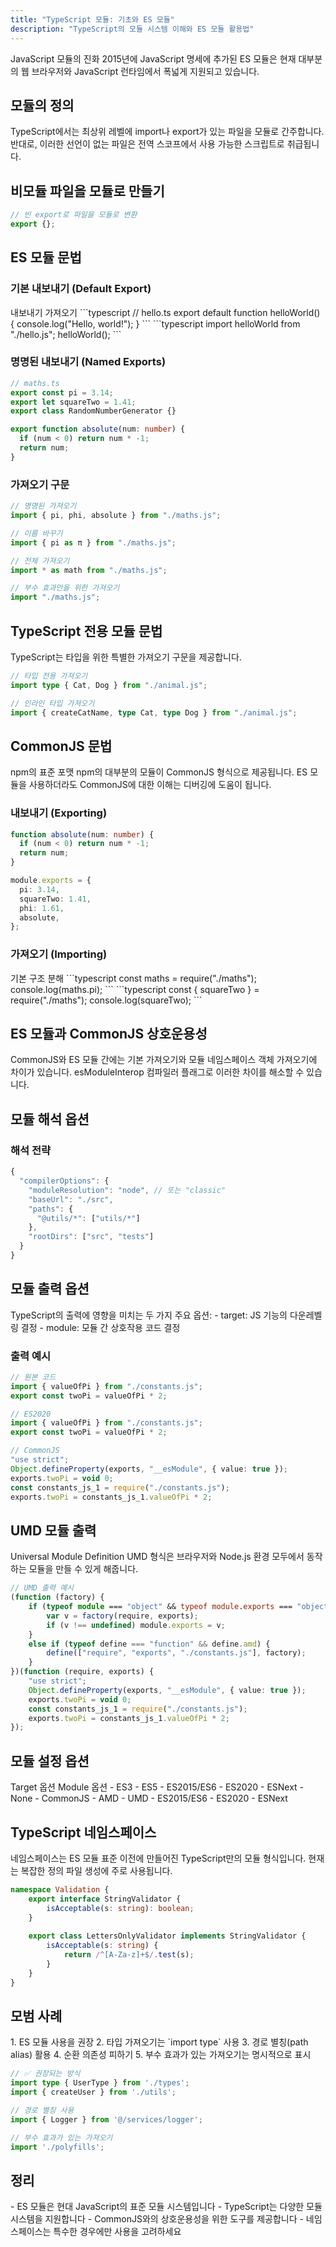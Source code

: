 ```yaml
---
title: "TypeScript 모듈: 기초와 ES 모듈"
description: "TypeScript의 모듈 시스템 이해와 ES 모듈 활용법"
---
```



<Card className="mb-6">
  <CardHeader>
    <CardTitle>JavaScript 모듈의 진화</CardTitle>
    <CardDescription>
      2015년에 JavaScript 명세에 추가된 ES 모듈은 현재 대부분의 웹 브라우저와 JavaScript 런타임에서 
      폭넓게 지원되고 있습니다.
    </CardDescription>
  </CardHeader>
</Card>

## 모듈의 정의

<Card className="my-4 bg-blue-50 dark:bg-blue-950">
  <CardContent className="pt-6">
    TypeScript에서는 최상위 레벨에 import나 export가 있는 파일을 모듈로 간주합니다.
    반대로, 이러한 선언이 없는 파일은 전역 스코프에서 사용 가능한 스크립트로 취급됩니다.
  </CardContent>
</Card>

## 비모듈 파일을 모듈로 만들기

```typescript
// 빈 export로 파일을 모듈로 변환
export {};
```

## ES 모듈 문법

### 기본 내보내기 (Default Export)

<Tabs defaultValue="export" className="w-full my-6">
  <TabsList>
    <TabsTrigger value="export">내보내기</TabsTrigger>
    <TabsTrigger value="import">가져오기</TabsTrigger>
  </TabsList>
  <TabsContent value="export">
    ```typescript
    // hello.ts
    export default function helloWorld() {
      console.log("Hello, world!");
    }
    ```
  </TabsContent>
  <TabsContent value="import">
    ```typescript
    import helloWorld from "./hello.js";
    helloWorld();
    ```
  </TabsContent>
</Tabs>

### 명명된 내보내기 (Named Exports)

```typescript
// maths.ts
export const pi = 3.14;
export let squareTwo = 1.41;
export class RandomNumberGenerator {}

export function absolute(num: number) {
  if (num < 0) return num * -1;
  return num;
}
```

### 가져오기 구문

```typescript
// 명명된 가져오기
import { pi, phi, absolute } from "./maths.js";

// 이름 바꾸기
import { pi as π } from "./maths.js";

// 전체 가져오기
import * as math from "./maths.js";

// 부수 효과만을 위한 가져오기
import "./maths.js";
```

## TypeScript 전용 모듈 문법

<Card className="my-4">
  <CardContent className="pt-6">
    TypeScript는 타입을 위한 특별한 가져오기 구문을 제공합니다.
  </CardContent>
</Card>

```typescript
// 타입 전용 가져오기
import type { Cat, Dog } from "./animal.js";

// 인라인 타입 가져오기
import { createCatName, type Cat, type Dog } from "./animal.js";
```

## CommonJS 문법

<Card className="mb-6">
  <CardHeader>
    <CardTitle>npm의 표준 포맷</CardTitle>
    <CardDescription>
      npm의 대부분의 모듈이 CommonJS 형식으로 제공됩니다. ES 모듈을 사용하더라도 
      CommonJS에 대한 이해는 디버깅에 도움이 됩니다.
    </CardDescription>
  </CardHeader>
</Card>

### 내보내기 (Exporting)

```typescript
function absolute(num: number) {
  if (num < 0) return num * -1;
  return num;
}

module.exports = {
  pi: 3.14,
  squareTwo: 1.41,
  phi: 1.61,
  absolute,
};
```

### 가져오기 (Importing)

<Tabs defaultValue="basic" className="w-full my-6">
  <TabsList>
    <TabsTrigger value="basic">기본</TabsTrigger>
    <TabsTrigger value="destructure">구조 분해</TabsTrigger>
  </TabsList>
  <TabsContent value="basic">
    ```typescript
    const maths = require("./maths");
    console.log(maths.pi);
    ```
  </TabsContent>
  <TabsContent value="destructure">
    ```typescript
    const { squareTwo } = require("./maths");
    console.log(squareTwo);
    ```
  </TabsContent>
</Tabs>

## ES 모듈과 CommonJS 상호운용성

<Card className="my-4 bg-yellow-50 dark:bg-yellow-950">
  <CardContent className="pt-6">
    CommonJS와 ES 모듈 간에는 기본 가져오기와 모듈 네임스페이스 객체 가져오기에 
    차이가 있습니다. esModuleInterop 컴파일러 플래그로 이러한 차이를 해소할 수 있습니다.
  </CardContent>
</Card>

## 모듈 해석 옵션

### 해석 전략

```typescript
{
  "compilerOptions": {
    "moduleResolution": "node", // 또는 "classic"
    "baseUrl": "./src",
    "paths": {
      "@utils/*": ["utils/*"]
    },
    "rootDirs": ["src", "tests"]
  }
}
```

## 모듈 출력 옵션

<Card className="my-4">
  <CardContent className="space-y-2 pt-6">
    TypeScript의 출력에 영향을 미치는 두 가지 주요 옵션:
    - target: JS 기능의 다운레벨링 결정
    - module: 모듈 간 상호작용 코드 결정
  </CardContent>
</Card>

### 출력 예시

```typescript
// 원본 코드
import { valueOfPi } from "./constants.js";
export const twoPi = valueOfPi * 2;

// ES2020
import { valueOfPi } from "./constants.js";
export const twoPi = valueOfPi * 2;

// CommonJS
"use strict";
Object.defineProperty(exports, "__esModule", { value: true });
exports.twoPi = void 0;
const constants_js_1 = require("./constants.js");
exports.twoPi = constants_js_1.valueOfPi * 2;
```

## UMD 모듈 출력

<Card className="mb-6">
  <CardHeader>
    <CardTitle>Universal Module Definition</CardTitle>
    <CardDescription>
      UMD 형식은 브라우저와 Node.js 환경 모두에서 동작하는 모듈을 만들 수 있게 해줍니다.
    </CardDescription>
  </CardHeader>
</Card>

```typescript
// UMD 출력 예시
(function (factory) {
    if (typeof module === "object" && typeof module.exports === "object") {
        var v = factory(require, exports);
        if (v !== undefined) module.exports = v;
    }
    else if (typeof define === "function" && define.amd) {
        define(["require", "exports", "./constants.js"], factory);
    }
})(function (require, exports) {
    "use strict";
    Object.defineProperty(exports, "__esModule", { value: true });
    exports.twoPi = void 0;
    const constants_js_1 = require("./constants.js");
    exports.twoPi = constants_js_1.valueOfPi * 2;
});
```

## 모듈 설정 옵션

<Tabs defaultValue="target" className="w-full my-6">
  <TabsList>
    <TabsTrigger value="target">Target 옵션</TabsTrigger>
    <TabsTrigger value="module">Module 옵션</TabsTrigger>
  </TabsList>
  <TabsContent value="target">
    <Card>
      <CardContent className="pt-6">
        - ES3
        - ES5
        - ES2015/ES6
        - ES2020
        - ESNext
      </CardContent>
    </Card>
  </TabsContent>
  <TabsContent value="module">
    <Card>
      <CardContent className="pt-6">
        - None
        - CommonJS
        - AMD
        - UMD
        - ES2015/ES6
        - ES2020
        - ESNext
      </CardContent>
    </Card>
  </TabsContent>
</Tabs>

## TypeScript 네임스페이스

<Card className="my-4 bg-yellow-50 dark:bg-yellow-950">
  <CardContent className="pt-6">
    네임스페이스는 ES 모듈 표준 이전에 만들어진 TypeScript만의 모듈 형식입니다.
    현재는 복잡한 정의 파일 생성에 주로 사용됩니다.
  </CardContent>
</Card>

```typescript
namespace Validation {
    export interface StringValidator {
        isAcceptable(s: string): boolean;
    }
    
    export class LettersOnlyValidator implements StringValidator {
        isAcceptable(s: string) {
            return /^[A-Za-z]+$/.test(s);
        }
    }
}
```

## 모범 사례

<Card className="my-4">
  <CardContent className="space-y-2 pt-6">
    1. ES 모듈 사용을 권장
    2. 타입 가져오기는 `import type` 사용
    3. 경로 별칭(path alias) 활용
    4. 순환 의존성 피하기
    5. 부수 효과가 있는 가져오기는 명시적으로 표시
  </CardContent>
</Card>

```typescript
// ✅ 권장되는 방식
import type { UserType } from './types';
import { createUser } from './utils';

// 경로 별칭 사용
import { Logger } from '@/services/logger';

// 부수 효과가 있는 가져오기
import './polyfills';
```

## 정리

<Card className="my-4 bg-blue-50 dark:bg-blue-950">
  <CardContent className="space-y-2 pt-6">
    - ES 모듈은 현대 JavaScript의 표준 모듈 시스템입니다
    - TypeScript는 다양한 모듈 시스템을 지원합니다
    - CommonJS와의 상호운용성을 위한 도구를 제공합니다
    - 네임스페이스는 특수한 경우에만 사용을 고려하세요
  </CardContent>
</Card>